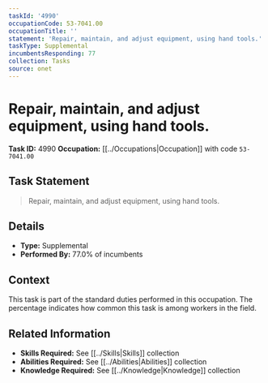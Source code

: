 ```yaml
---
taskId: '4990'
occupationCode: 53-7041.00
occupationTitle: ''
statement: 'Repair, maintain, and adjust equipment, using hand tools.'
taskType: Supplemental
incumbentsResponding: 77
collection: Tasks
source: onet
---
```

# Repair, maintain, and adjust equipment, using hand tools.

**Task ID:** 4990
**Occupation:** [[../Occupations|Occupation]] with code `53-7041.00`

## Task Statement

> Repair, maintain, and adjust equipment, using hand tools.

## Details

- **Type:** Supplemental
- **Performed By:** 77.0% of incumbents

## Context

This task is part of the standard duties performed in this occupation. The percentage indicates how common this task is among workers in the field.

## Related Information

- **Skills Required:** See [[../Skills|Skills]] collection
- **Abilities Required:** See [[../Abilities|Abilities]] collection
- **Knowledge Required:** See [[../Knowledge|Knowledge]] collection
